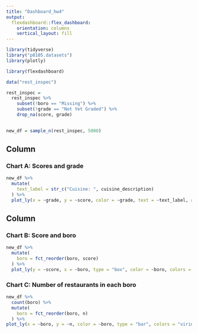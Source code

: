 ```yaml
---
title: "Dashboard_hw4"
output: 
  flexdashboard::flex_dashboard:
    orientation: columns
    vertical_layout: fill
---
```


```r
library(tidyverse)
library("p8105.datasets")
library(plotly)

library(flexdashboard)
```

```r
data("rest_inspec")

rest_inspec = 
  rest_inspec %>%
    subset(!boro == "Missing") %>%
    subset(!grade == "Not Yet Graded") %>%
    drop_na(score, grade)
  

new_df = sample_n(rest_inspec, 5000)
```

Column {data-width=650}
-----------------------------------------------------------------------

### Chart A: Scores and grade

```r
new_df %>%
  mutate(
    text_label = str_c("Cuisine: ", cuisine_description)
  ) %>%
  plot_ly(x = ~grade, y = ~score, color = ~grade, text = ~text_label, alpha = 0.5, type = "scatter", mode = "markers")
```

Column {data-width=350}
-----------------------------------------------------------------------

### Chart B: Score and boro

```r
new_df %>%
  mutate(
    boro = fct_reorder(boro, score)
  ) %>%
  plot_ly(y = ~score, x = ~boro, type = "box", color = ~boro, colors = "viridis")
```

### Chart C: Number of restaurants in each boro

```r
new_df %>%
  count(boro) %>%
  mutate(
    boro = fct_reorder(boro, n) 
  ) %>%
plot_ly(x = ~boro, y = ~n, color = ~boro, type = "bar", colors = "viridis")
```

